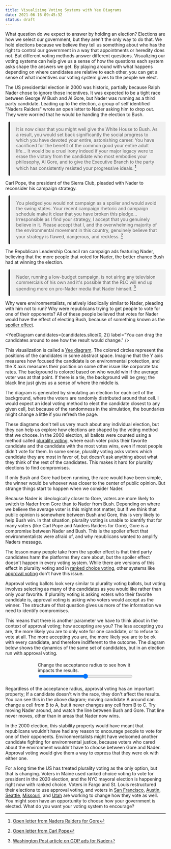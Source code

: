 ```yaml
---
title: Visualizing Voting Systems with Yee Diagrams
date: 2021-06-16 09:45:32
status: draft
---
```


<script>

  let approvalRadius = 40
  const candidates = [
    [50,30],
    [50,70],
    [30,15],
  ]

  const updateRadius = debounce(e => {
    approvalRadius = e.target.value
  }, 200)
</script>
<style lang="scss">
  label {
    display: flex;
    flex-direction: column;
    max-width: 300px;
    margin: 20px auto;
  }
  blockquote {
    border-left: 4px solid black;
    padding: 1px 20px;
    margin-left: 10px;
    background-color: rgba(0,0,0,0.05);
    border-radius: 3px;
  }
</style>

What question do we expect to answer by holding an election? Elections are how we select our government, but they aren't the only way to do that. We hold elections because we believe they tell us something about who has the right to control our government in a way that appointments or heredity does not. But different voting methods answer different questions. Visualizing our voting systems can help give us a sense of how the questions each system asks shape the answers we get. By playing around with what happens depending on where candidates are relative to each other, you can get a sense of what incentives our voting system gives to the people we elect.

The US presidential election in 2000 was historic, partially because Ralph Nader chose to ignore those incentives. It was expected to be a tight race between George W Bush and Al Gore, but Nader was running as a third party candidate. Leading up to the election, a group of self identified "Naders Raiders" wrote an open letter to Nader asking him to drop out. They were worried that he would be handing the election to Bush.

> It is now clear that you might well give the White House to Bush. As a result, you would set back significantly the social progress to which you have devoted your entire, astonishing career. You have sacrificed for the benefit of the common good your entire adult life... It would be a cruel irony indeed if your major legacy were to erase the victory from the candidate who most embodies your philosophy, Al Gore, and to give the Executive Branch to the party which has consistently resisted your progressive ideals. 
> [^raiders]

Carl Pope, the president of the Sierra Club, pleaded with Nader to reconsider his campaign strategy.

> You pledged you would not campaign as a spoiler and would avoid the swing states. Your recent campaign rhetoric and campaign schedule make it clear that you have broken this pledge... Irresponsible as I find your strategy, I accept that you genuinely believe in it. Please accept that I, and the overwhelming majority of the environmental movement in this country, genuinely believe that your strategy is flawed, dangerous, and reckless.
> [^pope]

The Republican Leadership Council ran campaign ads featuring Nader, believing that the more people that voted for Nader, the better chance Bush had at winning the election.

> Nader, running a low-budget campaign, is not airing any television commercials of his own and it's possible that the RLC will end up spending more on pro-Nader media that Nader himself. 
> [^gop]

Why were environmentalists, relatively ideolically similar to Nader, pleading with him not to run? Why were republicans trying to get people to vote for one of their opponents? All of these people believed that votes for Nader would have the effect of electing Bush, because of something known as the [spoiler effect](https://electionscience.org/library/the-spoiler-effect/).

<YeeDiagram 
  candidates={candidates.slice(0, 2)} 
  label="You can drag the candidates around to see how the result would change."
/>

This visualization is called a [Yee diagram](https://electowiki.org/wiki/Yee_diagram). The colored circles represent the positions of the candidates in some abstract space. Imagine that the Y axis measures how focused the candidate is on environmental protection, and the X axis measures their position on some other issue like corporate tax rates. The background is colored based on who would win if the average voter was at that point. If there is a tie, the background will be grey; the black line just gives us a sense of where the middle is.

The diagram is generated by simulating an election for each cell of the background, where the voters are randomly distributed around that cell. I would expect an ideal voting method to elect the candidate closest to any given cell, but because of the randomness in the simulation, the boundaries might change a little if you refresh the page. 

<IntersectionObserver initialHeight={600}>
  <Simulation 
    candidates={candidates} 
    label="The small circles are voters. Click anywhere to simulate a new election where the average voter is where you clicked. Yee diagrams are generated by simulating an election for each background cell."
  />
</IntersectionObserver>

These diagrams don't tell us very much about any individual election, but they can help us explore how elections are shaped by the voting method that we choose. In the 2000 election, all ballots were counted using a method called [plurality voting](https://en.wikipedia.org/wiki/Plurality_voting), where each voter picks their favorite candidate and the candidate with the most votes wins, even if most people didn't vote for them. In some sense, plurality voting asks voters which candidate they are most in favor of, but doesn't ask anything about what they think of the rest of the candidates. This makes it hard for plurality elections to find compromises.

If only Bush and Gore had been running, the race would have been simple, the winner would be whoever was closer to the center of public opinion. But strange things start to happen when we consider Nader.

<IntersectionObserver initialHeight={600}>
  <YeeDiagram 
    candidates={candidates} 
    label="The red bump above the line on Naders side is the spoiler effect. Those are simulated elections that Bush wins because Nader is in the race. The effect gets larger if you move Nader towards Gore."
  />
</IntersectionObserver>

Because Nader is ideologically closer to Gore, voters are more likely to switch to Nader from Gore than to Nader from Bush. Depending on where we believe the average voter is this might not matter, but if we think that public opinion is somewhere between Bush and Gore, this is very likely to help Bush win. In that situation, plurality voting is unable to identify that for many voters (like Carl Pope and Naiders Raiders for Gore), Gore is a compromise between Nader and Bush. This is the spoiler effect that environmentalists were afraid of, and why republicans wanted to amplify Naders message.

The lesson many people take from the spoiler effect is that third party candidates harm the platforms they care about, but the spoiler effect doesn't happen in every voting system. While there are versions of this effect in plurality voting and in [ranked choice voting](https://en.wikipedia.org/wiki/Instant-runoff_voting), other systems like [approval voting](https://electionscience.org/approval-voting-101/) don't have this issue.

Approval voting ballots look very similar to plurality voting ballots, but voting involves selecting as many of the candidates as you would like rather than only your favorite. If plurality voting is asking voters who their favorite candidate is, approval voting is asking who voters would accept as the winner. The structure of that question gives us more of the information we need to identify compromises.

This means that there is another parameter we have to think about in the context of approval voting; how accepting are you? The less accepting you are, the more likely you are to only vote for one candidate, or to refuse to vote at all. The more accepting you are, the more likely you are to be ok with every candidate, and therefore indifferent to the outcome. The diagram below shows the dynamics of the same set of candidates, but in an election run with approval voting.

<IntersectionObserver initialHeight={600}>
  <YeeDiagram 
    candidates={candidates} 
    method="approval"
    r={approvalRadius}
    label="Approval voting can help avoid the spoiler effect."
  />
</IntersectionObserver>
<label>
  Change the acceptance radius to see how it impacts the results.
  <input type="range" on:input={updateRadius} min={1} max={80}>
</label>

Regardless of the acceptance radius, approval voting has an important property; If a candidate doesn't win the race, they don't affect the results. You can see this in the above diagram; moving candidate A around can change a cell from B to A, but it never changes any cell from B to C. Try moving Nader around, and watch the line between Bush and Gore. That line never moves, other than in areas that Nader now wins.

In the 2000 election, this stability property would have meant that republicans wouldn't have had any reason to encourage people to vote for one of their opponents. Environmentalists might have welcomed another candidate fighting for environmental justice, because voters who cared about the environment wouldn't have to choose between Gore and Nader. Approval voting would give them a way to express that they were ok with either one.

For a long time the US has treated plurality voting as the only option, but that is changing. Voters in Maine used ranked choice voting to vote for president in the 2020 election, and the NYC mayoral election is happening right now with ranked choice. Voters in Fargo and St. Louis restructured their elections to use approval voting, and voters in [San Francisco](https://electionscience.org/commentary-analysis/outside-the-box-voting-reform-in-the-bay-area/), [Austin](https://electionscience.org/commentary-analysis/breaking-the-partisan-mold-in-austin-texas/), [Seattle](https://electionscience.org/commentary-analysis/bridging-the-political-divide-in-seattle/), [Missouri](https://electionscience.org/commentary-analysis/keeping-up-momentum-in-missouri/), and [Utah](https://electionscience.org/commentary-analysis/bringing-freedom-of-choice-to-utah/) are working to change how they vote as well. You might soon have an opportunity to choose how your government is elected. What do you want your voting system to encourage?

[^raiders]: [Open letter from Naders Raiders for Gore](https://web.archive.org/web/20010415013029/http://www.nadersraidersforgore.com/printversion.htm)
[^pope]: [Open letter from Carl Pope](https://web.archive.org/web/20160829041953/http://www.commondreams.org/headlines/102700-03.htm)
[^gop]: [Washington Post article on GOP ads for Nader](https://web.archive.org/web/20050916115106/https://www.washingtonpost.com/wp-srv/aponline/20001027/aponline115918_000.htm)